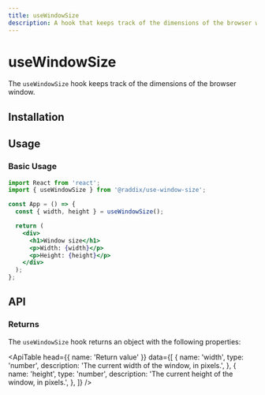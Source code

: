 ```yaml
---
title: useWindowSize
description: A hook that keeps track of the dimensions of the browser window.
---
```


# useWindowSize

The `useWindowSize` hook keeps track of the dimensions of the browser window.

## Installation

<Snippet pkg text='@raddix/use-window-size' />

## Usage

### Basic Usage

```jsx
import React from 'react';
import { useWindowSize } from '@raddix/use-window-size';

const App = () => {
  const { width, height } = useWindowSize();

  return (
    <div>
      <h1>Window size</h1>
      <p>Width: {width}</p>
      <p>Height: {height}</p>
    </div>
  );
};
```

## API

### Returns

The `useWindowSize` hook returns an object with the following properties:

<ApiTable
  head={{
    name: 'Return value'
  }}
  data={[
    {
      name: 'width',
      type: 'number',
      description: 'The current width of the window, in pixels.',
    },
    {
      name: 'height',
      type: 'number',
      description: 'The current height of the window, in pixels.',
    },
  ]}
 />